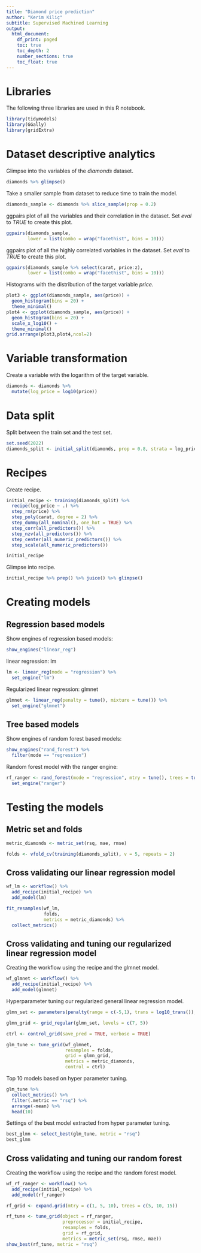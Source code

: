 ```yaml
---
title: "Diamond price prediction"
author: "Kerim Kiliç"
subtitle: Supervised Machined Learning
output:
  html_document:
    df_print: paged
    toc: true
    toc_depth: 2
    number_sections: true
    toc_float: true
---
```


# Libraries

The following three libraries are used in this R notebook.

```r
library(tidymodels)
library(GGally)
library(gridExtra)
```

# Dataset descriptive analytics

Glimpse into the variables of the *diamonds* dataset.

```r
diamonds %>% glimpse()
```

Take a smaller sample from dataset to reduce time to train the model.
```r
diamonds_sample <- diamonds %>% slice_sample(prop = 0.2)
```

ggpairs plot of all the variables and their correlation in the dataset. Set *eval* to *TRUE* to create this plot.

```r
ggpairs(diamonds_sample,
        lower = list(combo = wrap("facethist", bins = 10)))
```

ggpairs plot of all the highly correlated variables in the dataset. Set *eval* to *TRUE* to create this plot.

```r
ggpairs(diamonds_sample %>% select(carat, price:z),
        lower = list(combo = wrap("facethist", bins = 10)))
```

Histograms with the distribution of the target variable *price*.

```r
plot3 <- ggplot(diamonds_sample, aes(price)) +
  geom_histogram(bins = 20) +
  theme_minimal()
plot4 <- ggplot(diamonds_sample, aes(price)) +
  geom_histogram(bins = 20) +
  scale_x_log10() +
  theme_minimal()
grid.arrange(plot3,plot4,ncol=2)
```

# Variable transformation

Create a variable with the logarithm of the target variable.

```r
diamonds <- diamonds %>%
  mutate(log_price = log10(price))
```


# Data split

Split between the train set and the test set.

```r
set.seed(2022)
diamonds_split <- initial_split(diamonds, prop = 0.8, strata = log_price)
```

# Recipes

Create recipe.

```r
initial_recipe <- training(diamonds_split) %>%
  recipe(log_price ~ .) %>%
  step_rm(price) %>%
  step_poly(carat, degree = 2) %>%
  step_dummy(all_nominal(), one_hot = TRUE) %>%
  step_corr(all_predictors()) %>%
  step_nzv(all_predictors()) %>%
  step_center(all_numeric_predictors()) %>%
  step_scale(all_numeric_predictors())

initial_recipe
```

Glimpse into recipe.

```r
initial_recipe %>% prep() %>% juice() %>% glimpse()
```

# Creating models

## Regression based models

Show engines of regression based models:

```r
show_engines("linear_reg")
```

linear regression: lm

```r
lm <- linear_reg(mode = "regression") %>%
  set_engine("lm")
```

Regularized linear regression: glmnet

```r
glmnet <- linear_reg(penalty = tune(), mixture = tune()) %>%
  set_engine("glmnet")
```

## Tree based models

Show engines of random forest based models:

```r
show_engines("rand_forest") %>%
  filter(mode == "regression")
```

Random forest model with the ranger engine:

```r
rf_ranger <- rand_forest(mode = "regression", mtry = tune(), trees = tune()) %>%
  set_engine("ranger")
```

# Testing the models

## Metric set and folds

```r
metric_diamonds <- metric_set(rsq, mae, rmse)
```

```r
folds <- vfold_cv(training(diamonds_split), v = 5, repeats = 2)
```

## Cross validating our linear regression model

```r
wf_lm <- workflow() %>%
  add_recipe(initial_recipe) %>%
  add_model(lm)
```

```r
fit_resamples(wf_lm, 
              folds,
              metrics = metric_diamonds) %>%
  collect_metrics()
```

## Cross validating and tuning our regularized linear regression model

Creating the workflow using the recipe and the glmnet model.

```r
wf_glmnet <- workflow() %>%
  add_recipe(initial_recipe) %>%
  add_model(glmnet)
```

Hyperparameter tuning our regularized general linear regression model.

```r
glmn_set <- parameters(penalty(range = c(-5,1), trans = log10_trans()), mixture())

glmn_grid <- grid_regular(glmn_set, levels = c(7, 5))

ctrl <- control_grid(save_pred = TRUE, verbose = TRUE)

glm_tune <- tune_grid(wf_glmnet,
                      resamples = folds,
                      grid = glmn_grid,
                      metrics = metric_diamonds,
                      control = ctrl)
```
Top 10 models based on hyper parameter tuning.

```r
glm_tune %>% 
  collect_metrics() %>%
  filter(.metric == "rsq") %>%
  arrange(-mean) %>%
  head(10)
```

Settings of the best model extracted from hyper parameter tuning.

```r
best_glmn <- select_best(glm_tune, metric = "rsq")
best_glmn
```

## Cross validating and tuning our random forest 

Creating the workflow using the recipe and the random forest model.

```r
wf_rf_ranger <- workflow() %>%
  add_recipe(initial_recipe) %>%
  add_model(rf_ranger)
```

```r
rf_grid <- expand.grid(mtry = c(1, 5, 10), trees = c(5, 10, 15))
```

```r
rf_tune <- tune_grid(object = rf_ranger, 
                     preprocessor = initial_recipe, 
                     resamples = folds, 
                     grid = rf_grid, 
                     metrics = metric_set(rsq, rmse, mae))
show_best(rf_tune, metric = "rsq")
```

